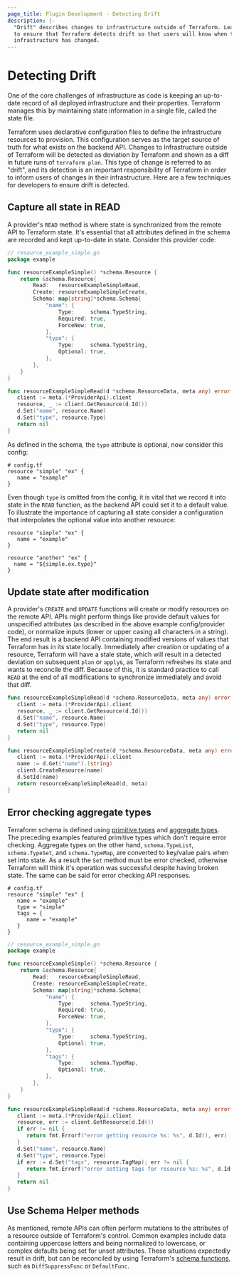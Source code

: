 ```yaml
---
page_title: Plugin Development - Detecting Drift
description: |-
  "Drift" describes changes to infrastructure outside of Terraform. Learn how
  to ensure that Terraform detects drift so that users will know when their
  infrastructure has changed.
---
```


# Detecting Drift

One of the core challenges of infrastructure as code is keeping an up-to-date
record of all deployed infrastructure and their properties. Terraform manages
this by maintaining state information in a single file, called the state file.

Terraform uses declarative configuration files to define the infrastructure
resources to provision. This configuration serves as the target source of truth
for what exists on the backend API. Changes to Infrastructure outside of
Terraform will be detected as deviation by Terraform and shown as a diff in
future runs of `terraform plan`. This type of change is referred to as "drift",
and its detection is an important responsibility of Terraform in order to inform
users of changes in their infrastructure. Here are a few techniques for
developers to ensure drift is detected.

## Capture all state in READ

A provider's `READ` method is where state is synchronized from the remote API to
Terraform state. It's essential that all attributes defined in the schema are
recorded and kept up-to-date in state. Consider this provider code:

```go
// resource_example_simple.go
package example

func resourceExampleSimple() *schema.Resource {
    return &schema.Resource{
        Read:   resourceExampleSimpleRead,
        Create: resourceExampleSimpleCreate,
        Schema: map[string]*schema.Schema{
            "name": {
                Type:     schema.TypeString,
                Required: true,
                ForceNew: true,
            },
            "type": {
                Type:     schema.TypeString,
                Optional: true,
            },
        },
    }
}

func resourceExampleSimpleRead(d *schema.ResourceData, meta any) error {
   client := meta.(*ProviderApi).client
   resource, _ := client.GetResource(d.Id())
   d.Set("name", resource.Name)
   d.Set("type", resource.Type)
   return nil
}
```

As defined in the schema, the `type` attribute is optional, now consider this
config:

```hcl
# config.tf
resource "simple" "ex" {
   name = "example"
}
```

Even though `type` is omitted from the config, it is vital that we record it
into state in the `READ` function, as the backend API could set it to a default
value. To illustrate the importance of capturing all state consider a
configuration that interpolates the optional value into another resource:

```hcl
resource "simple" "ex" {
   name = "example"
}

resource "another" "ex" {
  name = "${simple.ex.type}"
}
```

## Update state after modification

A provider's `CREATE` and `UPDATE` functions will create or modify resources on
the remote API. APIs might perform things like provide default values for
unspecified attributes (as described in the above example config/provider code),
or normalize inputs (lower or upper casing all characters in a string). The end
result is a backend API containing modified versions of values that Terraform
has in its state locally. Immediately after creation or updating of a resource,
Terraform will have a stale state, which will result in a detected deviation on
subsequent `plan` or `apply`s, as Terraform refreshes its state and wants to
reconcile the diff. Because of this, it is standard practice to call `READ` at
the end of all modifications to synchronize immediately and avoid that diff.

```go
func resourceExampleSimpleRead(d *schema.ResourceData, meta any) error {
   client := meta.(*ProviderApi).client
   resource, _ := client.GetResource(d.Id())
   d.Set("name", resource.Name)
   d.Set("type", resource.Type)
   return nil
}

func resourceExampleSimpleCreate(d *schema.ResourceData, meta any) error {
   client := meta.(*ProviderApi).client
   name := d.Get("name").(string)
   client.CreateResource(name)
   d.SetId(name)
   return resourceExampleSimpleRead(d, meta)
}
```

## Error checking aggregate types

Terraform schema is defined using [primitive types][0] and [aggregate types][1].
The preceding examples featured primitive types which don't require error
checking. Aggregate types on the other hand, `schema.TypeList`,
`schema.TypeSet`, and `schema.TypeMap`, are converted to key/value pairs when
set into state. As a result the `Set` method must be error checked, otherwise
Terraform will think it's operation was successful despite having broken state.
The same can be said for error checking API responses.

```hcl
# config.tf
resource "simple" "ex" {
   name = "example"
   type = "simple"
   tags = {
      name = "example"
   }
}
```

```go
// resource_example_simple.go
package example

func resourceExampleSimple() *schema.Resource {
    return &schema.Resource{
        Read:   resourceExampleSimpleRead,
        Create: resourceExampleSimpleCreate,
        Schema: map[string]*schema.Schema{
            "name": {
                Type:     schema.TypeString,
                Required: true,
                ForceNew: true,
            },
            "type": {
                Type:     schema.TypeString,
                Optional: true,
            },
            "tags": {
                Type:     schema.TypeMap,
                Optional: true,
            },
        },
    }
}

func resourceExampleSimpleRead(d *schema.ResourceData, meta any) error {
   client := meta.(*ProviderApi).client
   resource, err := client.GetResource(d.Id())
   if err != nil {
      return fmt.Errorf("error getting resource %s: %s", d.Id(), err)
   }
   d.Set("name", resource.Name)
   d.Set("type", resource.Type)
   if err := d.Set("tags", resource.TagMap); err != nil {
      return fmt.Errorf("error setting tags for resource %s: %s", d.Id(), err)
   }
   return nil
}
```

## Use Schema Helper methods

As mentioned, remote APIs can often perform mutations to the attributes of a
resource outside of Terraform's control. Common examples include data containing
uppercase letters and being normalized to lowercase, or complex defaults being
set for unset attributes. These situations expectedly result in drift, but can
be reconciled by using Terraform's [schema functions][2], such as
`DiffSuppressFunc` or `DefaultFunc`.

[0]: /plugin/sdkv2/schemas/schema-types#primitive-types

[1]: /plugin/sdkv2/schemas/schema-types#aggregate-types

[2]: /plugin/sdkv2/schemas/schema-behaviors#function-behaviors
